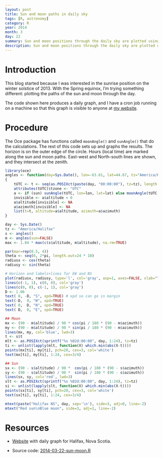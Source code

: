 ```yaml
---
layout: post
title: Sun and moon paths in daily sky
tags: [R, astronomy]
category: R
year: 2014
month: 3
day: 22
summary: Sun and moon positions through the daily sky are plotted using R.
description: Sun and moon positions through the daily sky are plotted using R.
---
```


# Introduction

This blog started because I was interested in the sunrise position on the winter solstice of 2013.  With the Spring equinox, I'm trying something different: plotting the paths of the sun and moon through the day.

The code shown here produces a daily graph, and I have a cron job running on a machine so that this graph is visible to anyone at [my website](http://emit.phys.ocean.dal.ca/~kelley/sunmoon).

# Procedure

The Oce package has functions called ``moonAngle()`` and ``sunAngle()`` that do the calculations.  The rest of this code sets up and graphs the results.  The horizon is on the outer edge of the circle.  Hours (local time) are marked along the sun and moon paths.  East-west and North-south lines are shown, and they intersect at the zenith.

```r
library(oce)
angles <- function(day=Sys.Date(), lon=-63.61, lat=44.67, tz="America/Halifax", sun=TRUE)
{
    tUTC <- t <- seq(as.POSIXct(paste(day, "00:00:00"), tz=tz), length.out=240, by="6 min")
    attributes(tUTC)$tzone <- "UTC"
    a <- if (sun) sunAngle(tUTC, lon=lon, lat=lat) else moonAngle(tUTC, lon=lon, lat=lat)
    invisible <- a$altitude < 0
    a$altitude[invisible] <- NA
    a$azimuth[invisible] <- NA
    list(t=t, altitude=a$altitude, azimuth=a$azimuth)
}

day <- Sys.Date()
tz <- "America/Halifax"
s <- angles()
m <- angles(sun=FALSE)
max <- 1.04 * max(c(s$altitude, m$altitude), na.rm=TRUE)

par(mar=rep(0.5, 4))
theta <- seq(0, 2*pi, length.out=24 * 10)
radiusx <- cos(theta)
radiusy <- sin(theta)

# Horizon and labels+lines for EW and NS
plot(radiusx, radiusy, type='l', col='gray', asp=1, axes=FALSE, xlab="", ylab="")
lines(c(-1, 1), c(0, 0), col='gray')
lines(c(0, 0), c(-1, 1), col='gray')
D <- 1.06
text( 0, -D, "S", xpd=TRUE) # xpd so can go in margin
text(-D,  0, "W", xpd=TRUE)
text( 0,  D, "N", xpd=TRUE)
text( D,  0, "E", xpd=TRUE)

## Moon
mx <- (90 - m$altitude) / 90 * cos(pi / 180 * (90 - m$azimuth))
my <- (90 - m$altitude) / 90 * sin(pi / 180 * (90 - m$azimuth))
lines(mx, my, col='blue', lwd=3)
t <- s$t
mlt <- as.POSIXct(sprintf("%s %02d:00:00", day, 1:24), tz=tz)
ti <- unlist(lapply(mlt, function(X) which.min(abs(X-t))))
points(mx[ti], my[ti], pch=20, cex=3, col='white')
text(mx[ti], my[ti], 1:24, cex=3/4)

## Sun
sx <- (90 - s$altitude) / 90 *  cos(pi / 180 * (90 - s$azimuth))
sy <- (90 - s$altitude) / 90 *  sin(pi / 180 * (90 - s$azimuth))
lines(sx, sy, col='red', lwd=3)
slt <- as.POSIXct(sprintf("%s %02d:00:00", day, 1:24), tz=tz)
si <- unlist(lapply(slt, function(X) which.min(abs(X-t))))
points(sx[ti], sy[ti], pch=20, cex=3, col='white')
text(sx[ti], sy[ti], 1:24, cex=3/4)

mtext(paste("Halifax NS", day, sep='\n'), side=3, adj=0, line=-2)
mtext("Red sun\nBlue moon", side=3, adj=1, line=-2)
```

# Resources

* [Website](http://emit.phys.ocean.dal.ca/~kelley/sunmoon/) with daily graph for Halifax, Nova Scotia.

* Source code: [2014-03-22-sun-moon.R]({{ site.url }}/assets/2014-03-22-sun-moon.R)
